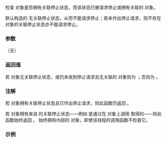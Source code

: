 {{cpp/thread/stop_token/title|stop_possible}}
{{cpp/thread/stop_token/navbar}}
{{ddcl|since=c++20|
bool stop_possible() const noexcept;
}}

检查 {{tt|stop_token}} 对象是否拥有关联停止状态，而该状态已被请求停止或拥有关联的 {{lc|std::stop_source}} 对象。

默认构造的 {{c|stop_token}} 无关联停止状态，从而不能请求停止；若未作出停止请求，则不存在 {{lc|std::stop_source}} 对象的关联停止状态亦不能请求停止。

===参数===
（无）

===返回值===
若 {{tt|stop_token}} 对象无关联停止状态，或仍未收到停止请求且无关联的 {{lc|std::stop_source}} 对象则为 {{c|false}}；否则为 {{c|true}}。

===注解===
若 {{tt|stop_token}} 对象拥有关联停止状态且已作出停止请求，则此函数仍返回 {{c|true}}。

若 {{tt|stop_token}} 对象拥有来自 {{lc|std::jthread}} 的关联停止状态——例如 {{tt|stop_token}} 是通过在 {{lc|std::jthread}} 对象上调用 {{c|get_stop_token()}} 取得的——则此函数始终返回 {{c|true}}。{{lc|std::jthread}} 始终拥有内部的 {{lc|std::stop_source}} 对象，即使该线程的调用函数不检查它。

===示例===
{{example
|code=
#include &lt;chrono&gt;
#include &lt;condition_variable&gt;
#include &lt;format&gt;
#include &lt;iostream&gt;
#include &lt;mutex&gt;
#include &lt;string_view&gt;
#include &lt;thread&gt;
using namespace std::chrono_literals;

int main()
{
    std::cout &lt;&lt; std::boolalpha;
    auto print = [](std::string_view name, const std::stop_token&amp; token)
    {
        std::cout &lt;&lt; std::format("{}: stop_possible = {:s}, stop_requested = {:s}\n", 
            name, token.stop_possible(), token.stop_requested()
        );
    };

    // 将会监听停止请求的工作线程
    auto stop_worker = std::jthread([](std::stop_token stoken)
    {
        for (int i = 10; i; --i)
        {
            std::this_thread::sleep_for(300ms);
            if (stoken.stop_requested())
            {
                std::cout &lt;&lt; "  嗜睡工人已被请求停止\n";
                return;
            }
            std::cout &lt;&lt; "  嗜睡工人回去睡觉\n";
        }
    });

    // 完成后才停止的工作线程
    auto inf_worker = std::jthread([]()
    {
        for (int i = 5; i; --i)
        {
            std::this_thread::sleep_for(300ms);
            std::cout &lt;&lt; "  如愿持续运行\n";
        }
    });

    std::stop_token def_token;
    std::stop_token stop_token = stop_worker.get_stop_token();
    std::stop_token inf_token = inf_worker.get_stop_token();
    print("def_token ", def_token);
    print("stop_token", stop_token);
    print("inf_token ", inf_token);

    std::cout &lt;&lt; "\n请求并结合 stop_worker:\n";
    stop_worker.request_stop();
    stop_worker.join();

    std::cout &lt;&lt; "\n请求并结合 inf_worker:\n";
    inf_worker.request_stop();
    inf_worker.join();
    std::cout &lt;&lt; '\n';

    print("def_token ", def_token);
    print("stop_token", stop_token);
    print("inf_token ", inf_token);
}
|p=true
|output=
def_token : stop_possible = false, stop_requested = false
stop_token: stop_possible = true, stop_requested = false
inf_token : stop_possible = true, stop_requested = false

请求并结合 stop_worker:
  如愿持续运行
  嗜睡工人已被请求停止

请求并结合 inf_worker:
  如愿持续运行
  如愿持续运行
  如愿持续运行
  如愿持续运行

def_token : stop_possible = false, stop_requested = false
stop_token: stop_possible = true, stop_requested = true
inf_token : stop_possible = true, stop_requested = true
}}

{{langlinks|en|es|ja|ru}}
